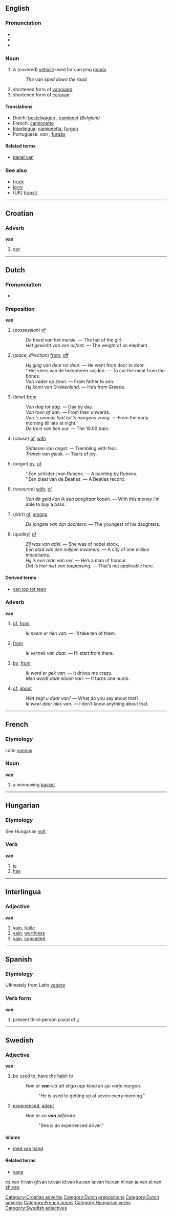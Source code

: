 {{see2|vän|Van}}

==English==

===Pronunciation===
*{{AHD|văn}}
*{{IPA|/væn/}}
*{{SAMPA|/v{n/}}

===Noun===
{{en-noun-reg}}

# A (covered) [[vehicle]] used for carrying [[goods]]
#: ''The van sped down the road''
#shortened form of [[vanguard]]
#shortened form of [[caravan]]

====Translations====
*Dutch: [[bestelwagen]] {{m}}, [[camionet]] {{f}} ''(Belgium)''
*French: [[camionette]] {{f}}
*[[Interlingua]]: [[camionetta]], [[furgon]]
*Portuguese: ''van'' {{f}}, [[furgão]] {{m}}

====Related terms====
*[[panel van]]

===See also===
*[[truck]]
*[[lorry]]
*(UK) [[transit]]


----

==Croatian==
===Adverb===
'''van'''

#[[out]]

[[Category:Croatian adverbs]]


----

==Dutch==
[[Category:Dutch prepositions]]
[[Category:Dutch adverbs]]
===Pronunciation===
*{{IPA|/van/}}

===Preposition===
'''van'''
# (''possession'') [[of]]
#: ''De hoed van het meisje.'' &mdash; The hat of the girl.
#: ''Het gewicht van een olifant.'' &mdash; The weight of an elephant.
# (''place, direction'') [[from]], [[off]]
#: ''Hij ging van deur tot deur.'' &mdash; He went from door to door.
#: ''Het vlees van de beenderen snijden. &mdash; To cut the meat from the bones.
#: ''Van vader op zoon.'' &mdash; From father to son.
#: ''Hij komt van Griekenland.'' &mdash; He’s from Greece.
# (''time'') [[from]]
#: ''Van dag tot dag.'' &mdash; Day by day.
#: ''Van toen af aan.'' &mdash; From then onwards.
#: ''Van ’s avonds laat tot ’s morgens vroeg.'' &mdash; From the early morning till late at night.
#: ''De trein van tien uur.'' &mdash; The 10.00 train.
# (''cause'') [[of]], [[with]]
#: ''Sidderen van angst.'' &mdash; Trembling with fear.
#: ''Tranen van geluk.'' &mdash; Tears of joy.
# (''origin'') [[by]], [[of]]
#: ''Een schilderij van Rubens. &mdash; A painting by Rubens.
#: ''Een plaat van de Beatles. &mdash; A Beatles record.
# (''resource'') [[with]], [[of]]
#: ''Van dit geld kan ik een basgitaar kopen.'' &mdash; With this money I’m able to buy a bass.
# (''part'') [[of]], [[among]]
#: ''De jongste van zijn dochters.'' &mdash; The youngest of his daughters.
# (''quality'') [[of]]
#: ''Zij was van adel.'' &mdash; She was of nobel stock.
#: ''Een stad van één miljoen inwoners.'' &mdash; A city of one million inhabitants.
#: ''Hij is een man van eer.'' &mdash; He’s a man of honour.
#: ''Dat is hier niet van toepassing.'' &mdash; That’s not applicable here.

====Derived terms====
* [[van top tot teen]]

===Adverb===
'''van'''

# [[of]], [[from]]
#: ''Ik neem er tien van.'' &mdash; I’ll take ten of them.
# [[from]]
#: ''Ik vertrek van daar.'' &mdash; I’ll start from there.
# [[by]], [[from]]
#: ''Ik word er gek van.'' &mdash; It drives me crazy.
#: ''Men wordt daar sloom van.'' &mdash; It turns one numb.
# [[of]], [[about]]
#: ''Wat zegt u daar van?'' &mdash; What do you say about that?
#: ''Ik weet daar niks van.'' &mdash; I don’t know anything about that.


----

==French==
===Etymology===
Latin [[vannus]]
===Noun===
'''van'''

#a winnowing [[basket]]

[[Category:French nouns]]


----

==Hungarian==
===Etymology===
See Hungarian [[volt]]

===Verb===
'''van'''

# [[is]]
# [[has]]


----

==Interlingua==
===Adjective===
'''van'''

# [[vain]], [[futile]]
# [[vain]], [[worthless]]
# [[vain]], [[conceited]]

[[Category:Hungarian verbs]]


----



==Spanish==
===Etymology===
Ultimately from Latin ''[[vadere]]''

===Verb form===
'''van'''

# present third-person plural of [[ir]]

----

==Swedish==
===Adjective===
'''van'''
#be [[used]] to, have the [[habit]] to
#:''Han är '''van''' vid att stiga upp klockan sju varje morgon.''
#::"He is used to getting up at seven every morning."
#[[experienced]], [[adept]]
#:''Hon är en '''van''' bilförare.''
#::"She is an experienced driver."
====Idioms====
*[[med van hand]]

====Related terms====
*[[vana]]

[[Category:Swedish adjectives]]
[[es:van]]
[[fr:van]]
[[gl:van]]
[[io:van]]
[[id:van]]
[[ku:van]]
[[la:van]]
[[hu:van]]
[[nl:van]]
[[ja:van]]
[[pl:van]]
[[zh:van]]